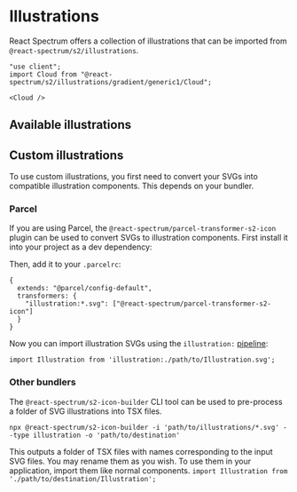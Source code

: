 

# Illustrations

<PageDescription>React Spectrum offers a collection of illustrations that can be imported from `@react-spectrum/s2/illustrations`.</PageDescription>

```tsx render expanded
"use client";
import Cloud from "@react-spectrum/s2/illustrations/gradient/generic1/Cloud";

<Cloud />
```

## Available illustrations

<IllustrationCards />

## Custom illustrations

To use custom illustrations, you first need to convert your SVGs into compatible illustration components. This depends on your bundler.

### Parcel

If you are using Parcel, the `@react-spectrum/parcel-transformer-s2-icon` plugin can be used to convert SVGs to illustration components. First install it into your project as a dev dependency:

<InstallCommand pkg="@react-spectrum/parcel-transformer-s2-icon" flags="--dev" />

Then, add it to your `.parcelrc`:

```tsx
{
  extends: "@parcel/config-default",
  transformers: {
    "illustration:*.svg": ["@react-spectrum/parcel-transformer-s2-icon"]
  }
}
```

Now you can import illustration SVGs using the `illustration:` [pipeline](https://parceljs.org/features/plugins/#named-pipelines):

`import Illustration from 'illustration:./path/to/Illustration.svg';`

### Other bundlers

The `@react-spectrum/s2-icon-builder` CLI tool can be used to pre-process a folder of SVG illustrations into TSX files.

`npx @react-spectrum/s2-icon-builder -i 'path/to/illustrations/*.svg' --type illustration -o 'path/to/destination'`

This outputs a folder of TSX files with names corresponding to the input SVG files. You may rename them as you wish. To use them in your application, import them like normal components.
`import Illustration from './path/to/destination/Illustration';`
